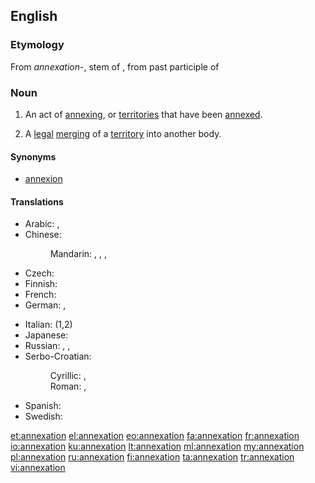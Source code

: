==English==

{{wikipedia}}

===Etymology===
From {{etyl|ML.}} ''annexation-'', stem of {{term|annexatio||lang=la|action of annexing}}, from past participle of {{term|annecto||lang=la}}

===Noun===
{{en-noun}}

# An act of [[annexing]], or [[territories]] that have been [[annexed]].
# {{legal}} A [[legal]] [[merging]] of a [[territory]] into another body.

====Synonyms====
* [[annexion]] {{qualifier|obsolete}}

====Translations====
{{trans-top|the act of annexing}}
* Arabic: {{t-|ar|ضم|m|tr=Damm|sc=Arab}}, {{t-|ar|إلحاق|m|tr='ilHaaq|sc=Arab}}
* Chinese:
*: Mandarin: {{t|cmn|併吞|sc=Hani}}, {{t|cmn|并吞|tr=bìngtūn|sc=Hani}}, {{t|cmn|合併|sc=Hani}}, {{t|cmn|合并|tr=hébìng|sc=Hani}}
* Czech: {{t-|cs|anexe|f}}
* Finnish: {{t-|fi|liittäminen}}
* French: {{t+|fr|annexion|f}}
* German: {{t+|de|Annexion|f}}, {{t+|de|Anschluss|m}}
{{trans-mid}}
* Italian: {{t+|it|annessione|f}} (1,2)
* Japanese: {{t+|ja|併合|tr=へいごう, heigō|sc=Jpan}}
* Russian: {{t+|ru|аннексия|f|tr=annéksija|sc=Cyrl}}, {{t+|ru|присоединение|n|tr=prisojedinénije|sc=Cyrl}}, {{t+|ru|аншлюс|m|tr=ánšljus, anšljús|sc=Cyrl}}
* Serbo-Croatian:
*: Cyrillic: {{t-|sh|анексија|f|sc=Cyrl}}, {{t-|sh|анексирање|n|sc=Cyrl}}
*: Roman: {{t-|sh|aneksija|f}}, {{t-|sh|aneksiranje|n}}
* Spanish: {{t+|es|anexión|f}}
* Swedish: {{t-|sv|annektering}}
{{trans-bottom}}

[[et:annexation]]
[[el:annexation]]
[[eo:annexation]]
[[fa:annexation]]
[[fr:annexation]]
[[io:annexation]]
[[ku:annexation]]
[[lt:annexation]]
[[ml:annexation]]
[[my:annexation]]
[[pl:annexation]]
[[ru:annexation]]
[[fi:annexation]]
[[ta:annexation]]
[[tr:annexation]]
[[vi:annexation]]